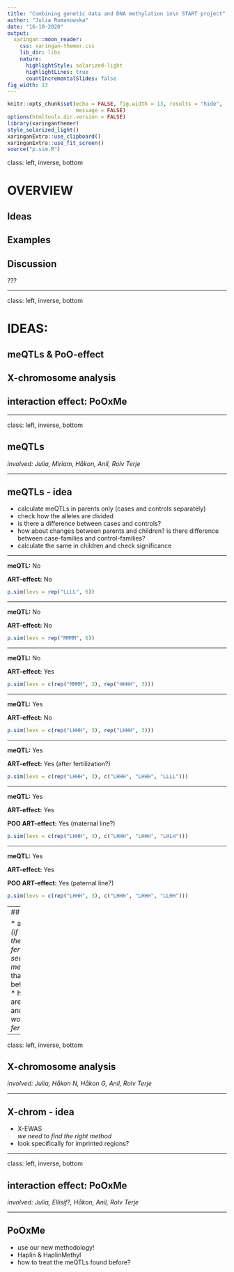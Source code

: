 ```yaml
---
title: "Combining genetic data and DNA methylation in\n START project"
author: "Julia Romanowska"
date: "16-10-2020"
output:
  xaringan::moon_reader:
    css: xaringan-themer.css
    lib_dir: libs
    nature:
      highlightStyle: solarized-light
      highlightLines: true
      countIncrementalSlides: false
fig_width: 13
---
```


```r
knitr::opts_chunk$set(echo = FALSE, fig.width = 13, results = "hide",
                      message = FALSE)
options(htmltools.dir.version = FALSE)
library(xaringanthemer)
style_solarized_light()
xaringanExtra::use_clipboard()
xaringanExtra::use_fit_screen()
source("p.sim.R")
```

class: left, inverse, bottom

# OVERVIEW

## Ideas
## Examples
## Discussion

???


---

class: left, inverse, bottom

# IDEAS:


## meQTLs & PoO-effect
## X-chromosome analysis
## interaction effect: PoOxMe

---

class: left, inverse, bottom

## meQTLs

*involved: Julia, Miriam, Håkon, Anil, Rolv Terje*

---

## meQTLs - idea

* calculate meQTLs in parents only (cases and controls separately)
* check how the alleles are divided
* is there a difference between cases and controls?
* how about changes between parents and children? is there difference between case-families and control-families?
* calculate the same in children and check significance

---

**meQTL:** No

**ART-effect:** No
```r
p.sim(levs = rep("LLLL", 6))
```

---

**meQTL:** No

**ART-effect:** No
```r
p.sim(levs = rep("MMMM", 6))
```

---

**meQTL:** No

**ART-effect:** Yes
```r
p.sim(levs = c(rep("MMMM", 3), rep("HHHH", 3)))
```

---

**meQTL:** Yes

**ART-effect:** No
```r
p.sim(levs = c(rep("LHHH", 3), rep("LHHH", 3)))
```

---

**meQTL:** Yes

**ART-effect:** Yes (after fertilization?)
```r
p.sim(levs = c(rep("LHHH", 3), c("LHHH", "LHHH", "LLLL")))
```

---

**meQTL:** Yes

**ART-effect:** Yes

**POO ART-effect:** Yes (maternal line?)
```r
p.sim(levs = c(rep("LHHH", 3), c("LHHH", "LHHH", "LHLH")))
```

---

**meQTL:** Yes

**ART-effect:** Yes

**POO ART-effect:** Yes (paternal line?)
```r
p.sim(levs = c(rep("LHHH", 3), c("LHHH", "LHHH", "LLHH")))
```

---
## meQTLs - Discussion

* are meQTLs PoO-specific?    
*(if the ART procedures affect the methylation before fertilisation, then we should see the PoO-specific meQTLs)*
* what does it say that there is (no) difference between cases and controls?
* how likely it is that meQTLs are shared between child and parent?    
*(how do they work during the fertilisation/embryogenesis?)*

---

class: left, inverse, bottom

## X-chromosome analysis

*involved: Julia, Håkon N, Håkon G, Anil, Rolv Terje*

---

## X-chrom - idea

* X-EWAS    
*we need to find the right method*
* look specifically for imprinted regions?

---

class: left, inverse, bottom

## interaction effect: PoOxMe

*involved: Julia, Ellisif?, Håkon, Anil, Rolv Terje*

---

## PoOxMe

* use our new methodology!
* Haplin & HaplinMethyl
* how to treat the meQTLs found before?
